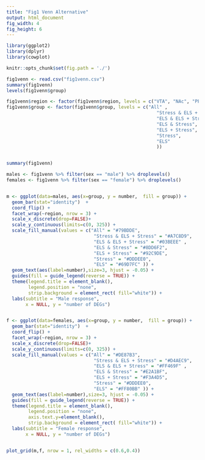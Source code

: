 ```yaml
---
title: "Fig1 Venn Alternative"
output: html_document
fig_width: 4 
fig_height: 6 
---
```


```r
library(ggplot2)
library(dplyr)
library(cowplot)

knitr::opts_chunk$set(fig.path = './')
```

```r
fig1venn <- read.csv("fig1venn.csv")
summary(fig1venn)
levels(fig1venn$group)

fig1venn$region <- factor(fig1venn$region, levels = c("VTA", "NAc", "PFC")) 
fig1venn$group <- factor(fig1venn$group, levels = c("All" ,  
                                                       "Stress & ELS + Stress",
                                                       "ELS & ELS + Stress" ,
                                                       "ELS & Stress",
                                                       "ELS + Stress",
                                                       "Stress",
                                                       "ELS" 
                                                       ))


summary(fig1venn)

males <- fig1venn %>% filter(sex == "male") %>% droplevels()
females <- fig1venn %>% filter(sex == "female") %>% droplevels()


m <- ggplot(data=males, aes(x=group, y = number,  fill = group)) + 
  geom_bar(stat="identity")  + 
  coord_flip() + 
  facet_wrap(~region, nrow = 3) +
  scale_x_discrete(drop=FALSE)+
  scale_y_continuous(limits=c(0, 325)) +
  scale_fill_manual(values = c("All" = "#79BDDE",  
                                "Stress & ELS + Stress" = "#A7C8D9",
                                "ELS & ELS + Stress" = "#03BEEE" ,
                                "ELS & Stress" = "#8DD6F2",
                                "ELS + Stress" = "#92C9DE",
                                "Stress" = "#DDDEE0",
                                "ELS" = "#69D7FC" )) +
  geom_text(aes(label=number),size=3, hjust = -0.05) +
  guides(fill = guide_legend(reverse = TRUE)) +
  theme(legend.title = element_blank(),
        legend.position = "none",
        strip.background = element_rect( fill="white")) +
  labs(subtitle = "Male response",
       x = NULL, y = "number of DEGs") 


f <- ggplot(data=females, aes(x=group, y = number,  fill = group)) + 
  geom_bar(stat="identity")  + 
  coord_flip() + 
  facet_wrap(~region, nrow = 3) +
  scale_x_discrete(drop=FALSE)+
  scale_y_continuous(limits=c(0, 325)) +
  scale_fill_manual(values = c("All" = "#DE87B3",  
                                "Stress & ELS + Stress" = "#D4AEC9",
                                "ELS & ELS + Stress" = "#FF469F" ,
                                "ELS & Stress" = "#E2A1BF",
                                "ELS + Stress" = "#F3A4D5",
                                "Stress" = "#DDDEE0",
                                "ELS" = "#FF80BB" )) +
  geom_text(aes(label=number),size=3, hjust = -0.05) +
  guides(fill = guide_legend(reverse = TRUE)) +
  theme(legend.title = element_blank(),
        legend.position = "none",
        axis.text.y=element_blank(),
        strip.background = element_rect( fill="white")) +
  labs(subtitle = "Female response",
       x = NULL, y = "number of DEGs") 


plot_grid(m,f, nrow = 1, rel_widths = c(0.6,0.4))
```